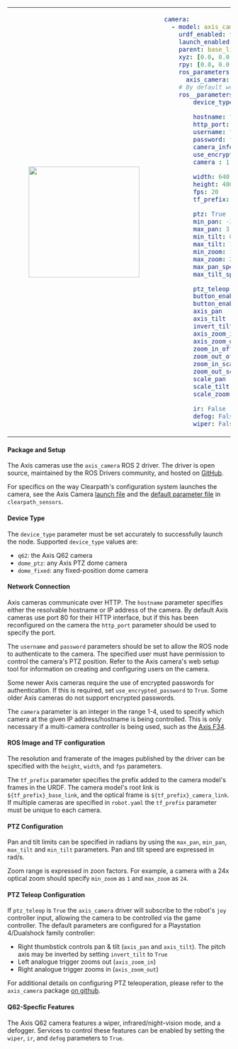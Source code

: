 <table>
<tr>
<td>
<center>
<figure>
    <img src={require("./img/axis_camera.png").default} width="250" />
</figure>
</center>
</td>
<td>

```yaml
camera:
  - model: axis_camera
    urdf_enabled: true
    launch_enabled: true
    parent: base_link
    xyz: [0.0, 0.0, 0.0]
    rpy: [0.0, 0.0, 0.0]
    ros_parameters:
      axis_camera:
    # By default we assume were dealing with a PTZ dome camera so load those parameters
    ros__parameters:
        device_type: dome_ptz

        hostname: "192.168.0.90"
        http_port: 80
        username: "root"
        password: ""
        camera_info_url: ""
        use_encrypted_password : False
        camera : 1

        width: 640
        height: 480
        fps: 20
        tf_prefix: "axis"

        ptz: True
        min_pan: -3.141592653589793
        max_pan: 3.141592653589793
        min_tilt: 0.0
        max_tilt: 1.5707963267948966
        min_zoom: 1
        max_zoom: 24
        max_pan_speed: 2.61
        max_tilt_speed: 2.61

        ptz_teleop: True
        button_enable_pan_tilt : -1
        button_enable_zoom     : -1
        axis_pan      : 3
        axis_tilt     : 4
        invert_tilt   : False
        axis_zoom_in: 5
        axis_zoom_out: 2
        zoom_in_offset: -1.0
        zoom_out_offset: -1.0
        zoom_in_scale: -0.5
        zoom_out_scale: 0.5
        scale_pan     : 2.61
        scale_tilt    : 2.61
        scale_zoom    : 100.0

        ir: False
        defog: False
        wiper: False
```
</td>
</tr>
</table>

#### Package and Setup
The Axis cameras use the `axis_camera` ROS 2 driver. The driver is open source, maintained by the ROS Drivers community, and hosted on [GitHub](https://github.com/ros-drivers/axis_camera).

For specifics on the way Clearpath's configuration system launches the camera, see the Axis Camera [launch file](https://github.com/clearpathrobotics/clearpath_robot/blob/main/clearpath_sensors/launch/axis_camera.launch.py) and the [default parameter file](https://github.com/clearpathrobotics/clearpath_robot/blob/main/clearpath_sensors/config/axis_camera.yaml) in `clearpath_sensors`.

#### Device Type
The `device_type` parameter must be set accurately to successfully launch the node. Supported `device_type` values are:
- `q62`: the Axis Q62 camera
- `dome_ptz`: any Axis PTZ dome camera
- `dome_fixed`: any fixed-position dome camera

#### Network Connection
Axis cameras communicate over HTTP. The `hostname` parameter specifies either the resolvable hostname or IP address of the camera. By default Axis cameras use port 80 for their HTTP interface, but if this has been reconfigured on the camera the `http_port` parameter should be used to specify the port.

The `username` and `password` parameters should be set to allow the ROS node to authenticate to the camera. The specified user must have permission to control the camera's PTZ position. Refer to the Axis camera's web setup tool for information on creating and configuring users on the camera.

Some newer Axis cameras require the use of encrypted passwords for authentication. If this is required, set `use_encrypted_password` to `True`. Some older Axis cameras do not support encrypted passwords.

The `camera` parameter is an integer in the range 1-4, used to specify which camera at the given IP address/hostname is being controlled. This is only necessary if a multi-camera controller is being used, such as the [Axis F34](https://www.axis.com/products/axis-f34-surveillance-system/).

#### ROS Image and TF configuration
The resolution and framerate of the images published by the driver can be specified with the `height`, `width`, and `fps` parameters.

The `tf_prefix` parameter specifies the prefix added to the camera model's frames in the URDF. The camera model's root link is `${tf_prefix}_base_link`, and the optical frame is `${tf_prefix}_camera_link`. If multiple cameras are specified in `robot.yaml` the `tf_prefix` parameter must be unique to each camera.

#### PTZ Configuration
Pan and tilt limits can be specified in radians by using the `max_pan`, `min_pan`, `max_tilt` and `min_tilt` parameters. Pan and tilt speed are expressed in rad/s.

Zoom range is expressed in zoon factors. For example, a camera with a 24x optical zoom should specify `min_zoom` as `1` and `max_zoom` as `24`.

#### PTZ Teleop Configuration
If `ptz_teleop` is `True` the `axis_camera` driver will subscribe to the robot's `joy` controller input, allowing the camera to be controlled via the game controller. The default parameters are configured for a Playstation 4/Dualshock family controller:
- Right thumbstick controls pan & tilt (`axis_pan` and `axis_tilt`). The pitch axis may be inverted by setting `invert_tilt` to `True`
- Left analogue trigger zooms out (`axis_zoom_in`)
- Right analogue trigger zooms in (`axis_zoom_out`)

For additional details on configuring PTZ teleoperation, please refer to the `axis_camera` package [on github](https://github.com/ros-drivers/axis_camera).

#### Q62-Specfic Features
The Axis Q62 camera features a wiper, infrared/night-vision mode, and a defogger.  Services to control these features can be enabled by setting the `wiper`, `ir`, and `defog` parameters to `True`.

